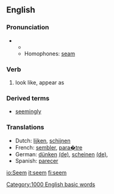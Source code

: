 ==English==

===Pronunciation===
**{{audio|en-us-seem.ogg|Audio (US)}}
**Homophones: [[seam]]

===Verb===
{{en-infl-reg-consonant|seem||}}
# look like, appear as

===Derived terms===
*[[seemingly]]

===Translations===
*Dutch: [[lijken]], [[schijnen]]
*French: [[sembler]], [[para�tre]]
*German: [[dünken]] [[:de:dünken|(de)]], [[scheinen]] [[:de:scheinen|(de)]], 
*Spanish: [[parecer]]

[[Category:1000 English basic words]]

[[io:Seem]]
[[it:seem]]
[[fi:seem]]